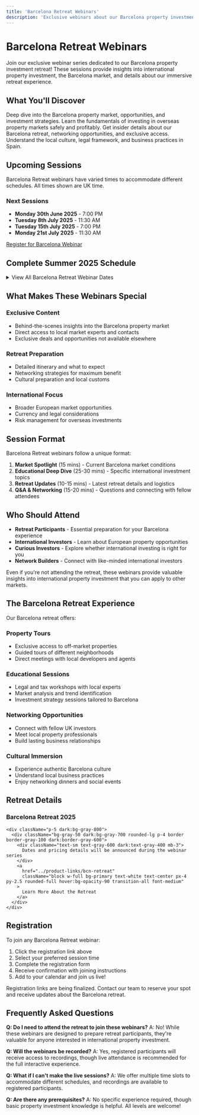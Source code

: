 ```yaml
---
title: 'Barcelona Retreat Webinars'
description: 'Exclusive webinars about our Barcelona property investment retreat and international opportunities.'
---
```


# Barcelona Retreat Webinars

Join our exclusive webinar series dedicated to our Barcelona property investment retreat! These sessions provide insights into international property investment, the Barcelona market, and details about our immersive retreat experience.

## What You'll Discover

<CardGroup cols={2}>
  <Card title="Barcelona Market" icon="map">
    Deep dive into the Barcelona property market, opportunities, and investment strategies.
  </Card>
  
  <Card title="International Investing" icon="globe">
    Learn the fundamentals of investing in overseas property markets safely and profitably.
  </Card>
  
  <Card title="Retreat Experience" icon="users">
    Get insider details about our Barcelona retreat, networking opportunities, and exclusive access.
  </Card>
  
  <Card title="Cultural Insights" icon="landmark">
    Understand the local culture, legal framework, and business practices in Spain.
  </Card>
</CardGroup>

## Upcoming Sessions

<Note>
  Barcelona Retreat webinars have varied times to accommodate different schedules. All times shown are UK time.
</Note>

### Next Sessions
- **Monday 30th June 2025** - 7:00 PM
- **Tuesday 8th July 2025** - 11:30 AM  
- **Tuesday 15th July 2025** - 7:00 PM
- **Monday 21st July 2025** - 11:30 AM

<div className="mt-6">
  <a 
    href="#" 
    className="inline-block bg-primary text-white px-6 py-3 rounded-full hover:bg-opacity-90 transition-all font-medium"
  >
    Register for Barcelona Webinar
  </a>
</div>

## Complete Summer 2025 Schedule

<details>
<summary className="cursor-pointer text-lg font-semibold mb-4">View All Barcelona Retreat Webinar Dates</summary>

### Summer 2025 Schedule
| Date | Time | Focus |
|------|------|-------|
| Monday 30th June | 7:00 PM | Retreat Overview |
| Tuesday 8th July | 11:30 AM | Market Analysis |
| Tuesday 15th July | 7:00 PM | Investment Strategies |
| Monday 21st July | 11:30 AM | Legal Framework |
| Tuesday 29th July | 7:00 PM | Networking & Culture |
| Tuesday 5th August | 11:30 AM | Practical Logistics |
| Friday 15th August | 12:30 PM | Final Preparations |
| Monday 18th August | 12:30 PM | Last-Minute Updates |
| Wednesday 20th August | 7:00 PM | Pre-Retreat Briefing |

</details>

## What Makes These Webinars Special

### **Exclusive Content**
- Behind-the-scenes insights into the Barcelona property market
- Direct access to local market experts and contacts
- Exclusive deals and opportunities not available elsewhere

### **Retreat Preparation**
- Detailed itinerary and what to expect
- Networking strategies for maximum benefit
- Cultural preparation and local customs

### **International Focus**
- Broader European market opportunities
- Currency and legal considerations
- Risk management for overseas investments

## Session Format

Barcelona Retreat webinars follow a unique format:

1. **Market Spotlight** (15 mins) - Current Barcelona market conditions
2. **Educational Deep Dive** (25-30 mins) - Specific international investment topics
3. **Retreat Updates** (10-15 mins) - Latest retreat details and logistics
4. **Q&A & Networking** (15-20 mins) - Questions and connecting with fellow attendees

## Who Should Attend

- **Retreat Participants** - Essential preparation for your Barcelona experience
- **International Investors** - Learn about European property opportunities
- **Curious Investors** - Explore whether international investing is right for you
- **Network Builders** - Connect with like-minded international investors

<Tip>
  Even if you're not attending the retreat, these webinars provide valuable insights into international property investment that you can apply to other markets.
</Tip>

## The Barcelona Retreat Experience

Our Barcelona retreat offers:

### **Property Tours**
- Exclusive access to off-market properties
- Guided tours of different neighborhoods
- Direct meetings with local developers and agents

### **Educational Sessions**
- Legal and tax workshops with local experts
- Market analysis and trend identification
- Investment strategy sessions tailored to Barcelona

### **Networking Opportunities**
- Connect with fellow UK investors
- Meet local property professionals
- Build lasting business relationships

### **Cultural Immersion**
- Experience authentic Barcelona culture
- Understand local business practices
- Enjoy networking dinners and social events

## Retreat Details

<Card>
  <div className="border border-gray-200 dark:border-gray-700 rounded-lg overflow-hidden">
    <div className="bg-gradient-to-r from-primary/10 to-primary/5 dark:from-primary/20 dark:to-primary/10 p-4">
      <div className="flex items-center">
        <div className="bg-white/80 dark:bg-gray-800/80 p-2 rounded-lg mr-3 text-primary">
          <i className="fas fa-plane text-xl"></i>
        </div>
        <h3 className="text-xl font-bold dark:text-white">Barcelona Retreat 2025</h3>
      </div>
    </div>
    
    <div className="p-5 dark:bg-gray-800">
      <div className="bg-gray-50 dark:bg-gray-700 rounded-lg p-4 border border-gray-100 dark:border-gray-600">
        <div className="text-sm text-gray-600 dark:text-gray-400 mb-3">
          Dates and pricing details will be announced during the webinar series
        </div>
        <a 
          href="../product-links/bcn-retreat" 
          className="block w-full bg-primary text-white text-center px-4 py-2.5 rounded-full hover:bg-opacity-90 transition-all font-medium"
        >
          Learn More About the Retreat
        </a>
      </div>
    </div>
  </div>
</Card>

## Registration

To join any Barcelona Retreat webinar:

1. Click the registration link above
2. Select your preferred session time
3. Complete the registration form
4. Receive confirmation with joining instructions
5. Add to your calendar and join us live!

<Warning>
  Registration links are being finalized. Contact our team to reserve your spot and receive updates about the Barcelona retreat.
</Warning>

## Frequently Asked Questions

**Q: Do I need to attend the retreat to join these webinars?**
A: No! While these webinars are designed to prepare retreat participants, they're valuable for anyone interested in international property investment.

**Q: Will the webinars be recorded?**
A: Yes, registered participants will receive access to recordings, though live attendance is recommended for the full interactive experience.

**Q: What if I can't make the live sessions?**
A: We offer multiple time slots to accommodate different schedules, and recordings are available to registered participants.

**Q: Are there any prerequisites?**
A: No specific experience required, though basic property investment knowledge is helpful. All levels are welcome!
